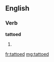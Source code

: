 ==English==
{{rfv}}

===Verb===
'''tattoed'''

# {{past of|[[tattoo]]}}

[[fr:tattoed]]
[[mg:tattoed]]